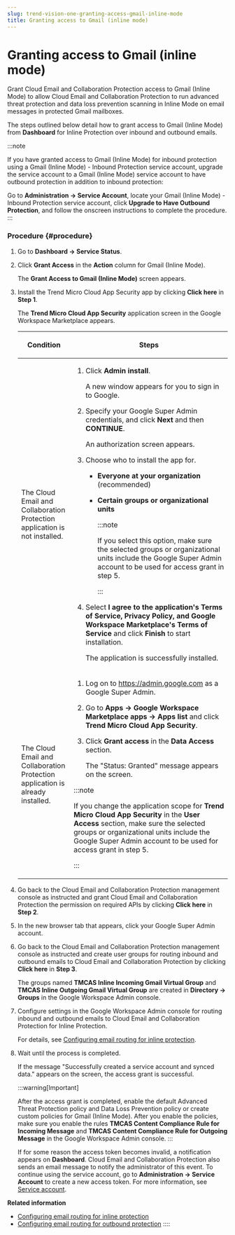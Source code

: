 ```yaml
---
slug: trend-vision-one-granting-access-gmail-inline-mode
title: Granting access to Gmail (inline mode)
---
```

# Granting access to Gmail (inline mode)

Grant Cloud Email and Collaboration Protection access to Gmail (Inline Mode) to allow Cloud Email and Collaboration Protection to run advanced threat protection and data loss prevention scanning in Inline Mode on email messages in protected Gmail mailboxes.

The steps outlined below detail how to grant access to Gmail (Inline Mode) from **Dashboard** for Inline Protection over inbound and outbound emails.

:::note

If you have granted access to Gmail (Inline Mode) for inbound protection using a Gmail (Inline Mode) - Inbound Protection service account, upgrade the service account to a Gmail (Inline Mode) service account to have outbound protection in addition to inbound protection:

Go to **Administration → Service Account**, locate your Gmail (Inline Mode) - Inbound Protection service account, click **Upgrade to Have Outbound Protection**, and follow the onscreen instructions to complete the procedure.
:::

### Procedure {#procedure}

1.  Go to **Dashboard → Service Status**.

2.  Click **Grant Access** in the **Action** column for Gmail (Inline Mode).

    The **Grant Access to Gmail (Inline Mode)** screen appears.

3.  Install the Trend Micro Cloud App Security app by clicking **Click here** in **Step 1**.

    The **Trend Micro Cloud App Security** application screen in the Google Workspace Marketplace appears.

    <table>
    <colgroup>
    <col style="width: 25%" />
    <col style="width: 75%" />
    </colgroup>
    <thead>
    <tr>
    <th><p>Condition</p></th>
    <th><p>Steps</p></th>
    </tr>
    </thead>
    <tbody>
    <tr>
    <td><p>The Cloud Email and Collaboration Protection application is not installed.</p></td>
    <td><ol>
    <li><p>Click <strong>Admin install</strong>.</p>
    <p>A new window appears for you to sign in to Google.</p></li>
    <li><p>Specify your Google Super Admin credentials, and click <strong>Next</strong> and then <strong>CONTINUE</strong>.</p>
    <p>An authorization screen appears.</p></li>
    <li><p>Choose who to install the app for.</p>
    <ul>
    <li><p><strong>Everyone at your organization</strong> (recommended)</p></li>
    <li><p><strong>Certain groups or organizational units</strong></p>


    :::note

    <p>If you select this option, make sure the selected groups or organizational units include the Google Super Admin account to be used for access grant in step 5.</p>


    :::

    </li>
    </ul></li>
    <li><p>Select <strong>I agree to the application's Terms of Service, Privacy Policy, and Google Workspace Marketplace's Terms of Service</strong> and click <strong>Finish</strong> to start installation.</p>
    <p>The application is successfully installed.</p></li>
    </ol></td>
    </tr>
    <tr>
    <td><p>The Cloud Email and Collaboration Protection application is already installed.</p></td>
    <td><ol>
    <li><p>Log on to <a href="https://admin.google.com">https://admin.google.com</a> as a Google Super Admin.</p></li>
    <li><p>Go to <strong>Apps → Google Workspace Marketplace apps → Apps list</strong> and click <strong>Trend Micro Cloud App Security</strong>.</p></li>
    <li><p>Click <strong>Grant access</strong> in the <strong>Data Access</strong> section.</p>
    <p>The "Status: Granted" message appears on the screen.</p></li>
    </ol>


    :::note

    <p>If you change the application scope for <strong>Trend Micro Cloud App Security</strong> in the <strong>User Access</strong> section, make sure the selected groups or organizational units include the Google Super Admin account to be used for access grant in step 5.</p>


    :::

    </td>
    </tr>
    </tbody>
    </table>

4.  Go back to the Cloud Email and Collaboration Protection management console as instructed and grant Cloud Email and Collaboration Protection the permission on required APIs by clicking **Click here** in **Step 2**.

5.  In the new browser tab that appears, click your Google Super Admin account.

6.  Go back to the Cloud Email and Collaboration Protection management console as instructed and create user groups for routing inbound and outbound emails to Cloud Email and Collaboration Protection by clicking **Click here** in **Step 3**.

    The groups named **TMCAS Inline Incoming Gmail Virtual Group** and **TMCAS Inline Outgoing Gmail Virtual Group** are created in **Directory → Groups** in the Google Workspace Admin console.

7.  Configure settings in the Google Workspace Admin console for routing inbound and outbound emails to Cloud Email and Collaboration Protection for Inline Protection.

    For details, see [Configuring email routing for inline protection](email-routing-inline-prot.mdx).

8.  Wait until the process is completed.

    If the message "Successfully created a service account and synced data." appears on the screen, the access grant is successful.

    :::warning[Important]

    After the access grant is completed, enable the default Advanced Threat Protection policy and Data Loss Prevention policy or create custom policies for Gmail (Inline Mode). After you enable the policies, make sure you enable the rules **TMCAS Content Compliance Rule for Incoming Message** and **TMCAS Content Compliance Rule for Outgoing Message** in the Google Workspace Admin console.
    :::

    If for some reason the access token becomes invalid, a notification appears on **Dashboard**. Cloud Email and Collaboration Protection also sends an email message to notify the administrator of this event. To continue using the service account, go to **Administration → Service Account** to create a new access token. For more information, see [Service account](service-account-cloud-apps.mdx).

**Related information**

- [Configuring email routing for inline protection](email-routing-inline-prot.mdx)
- [Configuring email routing for outbound protection](email-routing-outbound.mdx)
::::
